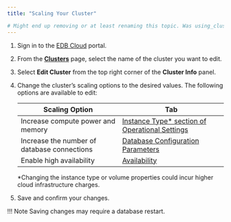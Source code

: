 ```yaml
---
title: "Scaling Your Cluster"

# Might end up removing or at least renaming this topic. Was using_cluster/03_modify_and_scale_cluster.mdx.
---
```


1. Sign in to the [EDB Cloud](https://portal.edbcloud.com) portal.

1. From the [**Clusters**](https://portal.edbcloud.com/clusters) page, select the name of the cluster you want to edit.

2. Select **Edit Cluster** from the top right corner of the **Cluster Info** panel.
3. Change the cluster’s scaling options to the desired values. The following options are available to edit:

   | Scaling Option | Tab | 
   | ------------- | ----- |
   | Increase compute power and memory | [Instance Type* section of Operational Settings](../../getting_started/03_create_cluster/#operational_settings) |
   | Increase the number of database connections | [Database Configuration Parameters](05_db_configuration_parameters)
   | Enable high availability | [Availability](../../getting_started/03_create_cluster/#availability) |

   *Changing the instance type or volume properties could incur higher cloud infrastructure charges.

5. Save and confirm your changes.

!!! Note
    Saving changes may require a database restart.
